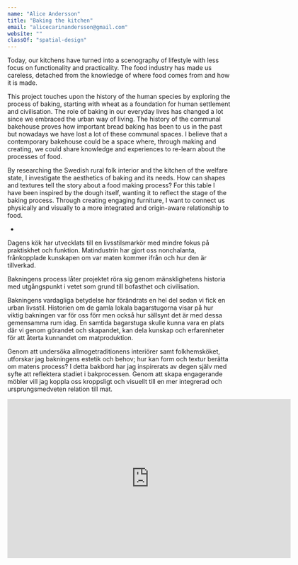 ```yaml
---
name: "Alice Andersson"
title: "Baking the kitchen"
email: "alicecarinandersson@gmail.com"
website: ""
classOf: "spatial-design"
---
```









Today, our kitchens have turned into a scenography of lifestyle with less focus on functionality and practicality. The food industry has made us careless, detached from the knowledge of where food comes from and how it is made. 

This project touches upon the history of the human species by exploring the process of baking, starting with wheat as a foundation for human settlement and civilisation. The role of baking in our everyday lives has changed a lot since we embraced the urban way of living. The history of the communal bakehouse proves how important bread baking has been to us in the past but nowadays we have lost a lot of these communal spaces. I believe that a contemporary bakehouse could be a space where, through making and creating, we could share knowledge and experiences to re-learn about the processes of food.

By researching the Swedish rural folk interior and the kitchen of the welfare state, I investigate the aesthetics of baking and its needs. How can shapes and textures tell the story about a food making process? For this table I have been inspired by the dough itself, wanting it to reflect the stage of the baking process. Through creating engaging furniture, I want to connect us physically and visually to a more integrated and origin-aware relationship to food.

-

Dagens kök har utvecklats till en livsstilsmarkör med mindre fokus på praktiskhet och funktion. Matindustrin har gjort oss nonchalanta, frånkopplade kunskapen om var maten kommer ifrån och hur den är tillverkad.

Bakningens process låter projektet röra sig genom mänsklighetens historia med utgångspunkt i vetet som grund till bofasthet och civilisation.

Bakningens vardagliga betydelse har förändrats en hel del sedan vi fick en urban livsstil. Historien om de gamla lokala bagarstugorna visar på hur viktig bakningen var för oss förr men också hur sällsynt det är med dessa gemensamma rum idag. En samtida bagarstuga skulle kunna vara en plats där vi genom görandet och skapandet, kan dela kunskap och erfarenheter för att återta kunnandet om matproduktion.

Genom att undersöka allmogetraditionens interiörer samt folkhemsköket, utforskar jag bakningens estetik och behov; hur kan form och textur berätta om matens process? I detta bakbord har jag inspirerats av degen själv med syfte att reflektera stadiet i bakprocessen. Genom att skapa engagerande möbler vill jag koppla oss kroppsligt och visuellt till en mer integrerad och ursprungsmedveten relation till mat.

<ImageZoom 
  preview={preview11}
  zoom={zoom11}
  caption="Baking the kitchen – Exhibition <br> Photo: Sanna Lindberg"
/>

<iframe src="https://player.vimeo.com/video/425202736?title=0&byline=0&portrait=0" width="640" height="360" frameborder="0" allow="autoplay; fullscreen" allowfullscreen></iframe>

<ImageZoom 
  preview={preview13}
  zoom={zoom13}
  caption="Detail <br> Photo: Sanna Lindberg"
/>

<ImageZoom 
  preview={preview14}
  zoom={zoom14}
  caption="Doughy <br> Photo: Sanna Lindberg"
  isTallImage={true}
/>

<ImageZoom 
  preview={preview15}
  zoom={zoom15}
  caption="Material sample <br> Photo: Sanna Lindberg"
/>

<ImageZoom 
  preview={preview16}
  zoom={zoom16}
  caption="Furniture concept <br> Photo: Sanna Lindberg"
/>

<ImageZoom 
  preview={preview17}
  zoom={zoom17}
  caption="Exhibition <br> Photo: Sanna Lindberg"
  isTallImage={true}
/>